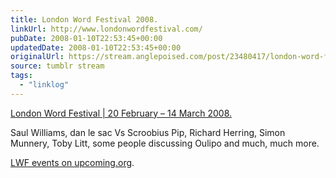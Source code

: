 ```yaml
---
title: London Word Festival 2008.
linkUrl: http://www.londonwordfestival.com/
pubDate: 2008-01-10T22:53:45+00:00
updatedDate: 2008-01-10T22:53:45+00:00
originalUrl: https://stream.anglepoised.com/post/23480417/london-word-festival-20-february-14-march
source: tumblr stream
tags:
  - "linklog"
---
```


[London Word Festival | 20 February &#8211; 14 March 2008.][1]

Saul Williams, dan le sac Vs Scroobius Pip, Richard Herring, Simon Munnery, Toby Litt, some people discussing Oulipo and much, much more.

[LWF events on upcoming.org](http://upcoming.yahoo.com/tag/londonwordfestival/).

[1]: http://www.londonwordfestival.com/
